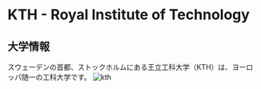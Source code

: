 # KTH - Royal Institute of Technology

## 大学情報
スウェーデンの首都、ストックホルムにある王立工科大学（KTH）は、ヨーロッパ随一の工科大学です。
![kth](https://i.ibb.co/QMYvGxX/1-BE5-B89-E-683-B-4-AA3-9-C38-45743-E727441.jpg)